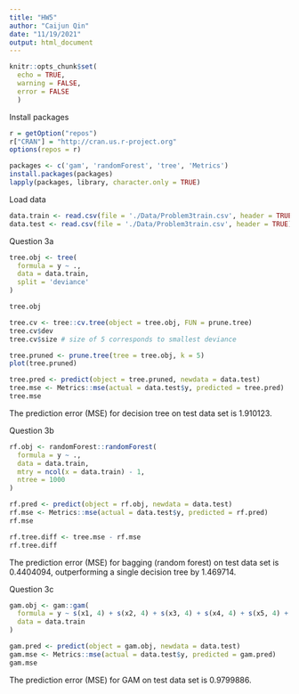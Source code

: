 ---
title: "HW5"
author: "Caijun Qin"
date: "11/19/2021"
output: html_document
---

```{r setup, include = FALSE}
knitr::opts_chunk$set(
  echo = TRUE,
  warning = FALSE,
  error = FALSE
  )

```

Install packages

```{r, echo = TRUE}

r = getOption("repos")
r["CRAN"] = "http://cran.us.r-project.org"
options(repos = r)

packages <- c('gam', 'randomForest', 'tree', 'Metrics')
install.packages(packages)
lapply(packages, library, character.only = TRUE)

```

Load data

```{r, echo = TRUE}

data.train <- read.csv(file = './Data/Problem3train.csv', header = TRUE)
data.test <- read.csv(file = './Data/Problem3train.csv', header = TRUE)

```

Question 3a

```{r, echo = TRUE}

tree.obj <- tree(
  formula = y ~ .,
  data = data.train,
  split = 'deviance'
)

tree.obj

tree.cv <- tree::cv.tree(object = tree.obj, FUN = prune.tree)
tree.cv$dev
tree.cv$size # size of 5 corresponds to smallest deviance

tree.pruned <- prune.tree(tree = tree.obj, k = 5)
plot(tree.pruned)

tree.pred <- predict(object = tree.pruned, newdata = data.test)
tree.mse <- Metrics::mse(actual = data.test$y, predicted = tree.pred)
tree.mse

```

The prediction error (MSE) for decision tree on test data set is 1.910123.

Question 3b

```{r, echo = TRUE}

rf.obj <- randomForest::randomForest(
  formula = y ~ .,
  data = data.train,
  mtry = ncol(x = data.train) - 1,
  ntree = 1000
)

rf.pred <- predict(object = rf.obj, newdata = data.test)
rf.mse <- Metrics::mse(actual = data.test$y, predicted = rf.pred)
rf.mse

rf.tree.diff <- tree.mse - rf.mse
rf.tree.diff

```

The prediction error (MSE) for bagging (random forest) on test data set is 0.4404094, outperforming a single decision tree by 1.469714.

Question 3c

```{r, echo = TRUE}

gam.obj <- gam::gam(
  formula = y ~ s(x1, 4) + s(x2, 4) + s(x3, 4) + s(x4, 4) + s(x5, 4) + s(x6, 4) + s(x7, 4) + s(x8, 4) + s(x9, 4) + s(x10, 4), 
  data = data.train
)

gam.pred <- predict(object = gam.obj, newdata = data.test)
gam.mse <- Metrics::mse(actual = data.test$y, predicted = gam.pred)
gam.mse

```

The prediction error (MSE) for GAM on test data set is 0.9799886.

